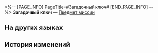 <%-- [PAGE_INFO]
PageTitle=#Загадочный ключ#
[END_PAGE_INFO] --%>
{{Предмет Инфобокс
|id          = 140240
|Изображение = Предмет Загадочный ключ.png
|Тип         = Предмет миссии
|Инвентарь   = Миссии
|Редкость    = 3
|Эффект      = 
|Описание    = Слегка заржавевший ключ без чёткого указания на то, какому замку он соответствует. Придётся искать подходящий замок путём проб и ошибок.
}}
'''Загадочный ключ''' — [[Предмет миссии]].

==На других языках==
{{На других языках
|en   = A Mysterious Key
|zhs  = 神秘钥匙
|zht  = 神秘鑰匙
|ja   = 神秘的なカギ
|ko   = 신비한 열쇠
|es   = Llave misteriosa
|fr   = Clé mystérieuse
|ru   = Загадочный ключ
|th   = กุญแจลึกลับ
|vi   = Chìa Khóa Thần Bí
|de   = Geheimnisvoller Schlüssel
|id   = Kunci Misterius
|pt   = Uma Chave Misteriosa
}}

==История изменений==
{{История изменений|3.5}}